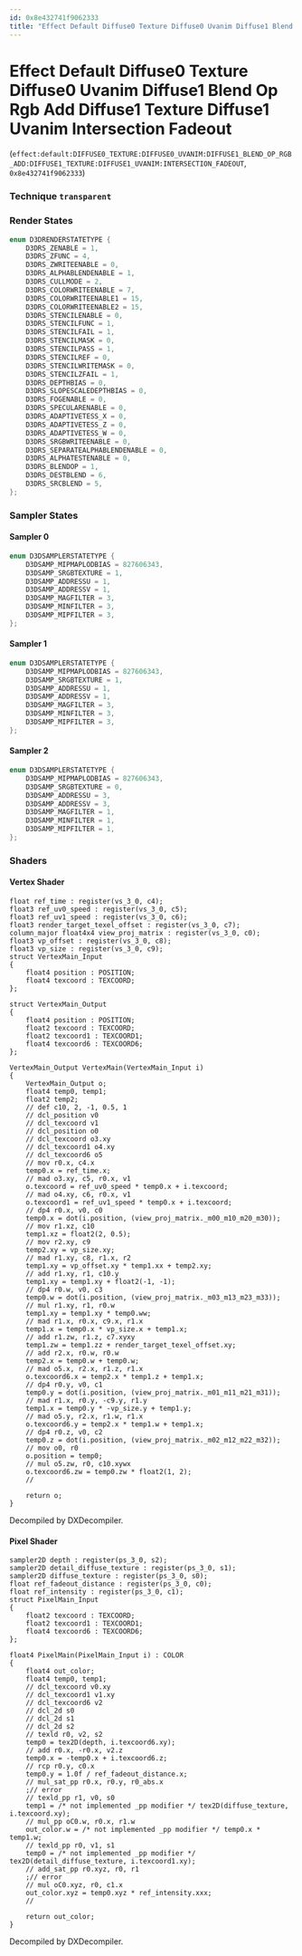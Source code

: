 ```yaml
---
id: 0x8e432741f9062333
title: "Effect Default Diffuse0 Texture Diffuse0 Uvanim Diffuse1 Blend Op Rgb Add Diffuse1 Texture Diffuse1 Uvanim Intersection Fadeout"
---
```


# Effect Default Diffuse0 Texture Diffuse0 Uvanim Diffuse1 Blend Op Rgb Add Diffuse1 Texture Diffuse1 Uvanim Intersection Fadeout
(`effect:default:DIFFUSE0_TEXTURE:DIFFUSE0_UVANIM:DIFFUSE1_BLEND_OP_RGB_ADD:DIFFUSE1_TEXTURE:DIFFUSE1_UVANIM:INTERSECTION_FADEOUT`, `0x8e432741f9062333`)

### Technique `transparent`
### Render States
```cpp
enum D3DRENDERSTATETYPE {
	D3DRS_ZENABLE = 1,
	D3DRS_ZFUNC = 4,
	D3DRS_ZWRITEENABLE = 0,
	D3DRS_ALPHABLENDENABLE = 1,
	D3DRS_CULLMODE = 2,
	D3DRS_COLORWRITEENABLE = 7,
	D3DRS_COLORWRITEENABLE1 = 15,
	D3DRS_COLORWRITEENABLE2 = 15,
	D3DRS_STENCILENABLE = 0,
	D3DRS_STENCILFUNC = 1,
	D3DRS_STENCILFAIL = 1,
	D3DRS_STENCILMASK = 0,
	D3DRS_STENCILPASS = 1,
	D3DRS_STENCILREF = 0,
	D3DRS_STENCILWRITEMASK = 0,
	D3DRS_STENCILZFAIL = 1,
	D3DRS_DEPTHBIAS = 0,
	D3DRS_SLOPESCALEDEPTHBIAS = 0,
	D3DRS_FOGENABLE = 0,
	D3DRS_SPECULARENABLE = 0,
	D3DRS_ADAPTIVETESS_X = 0,
	D3DRS_ADAPTIVETESS_Z = 0,
	D3DRS_ADAPTIVETESS_W = 0,
	D3DRS_SRGBWRITEENABLE = 0,
	D3DRS_SEPARATEALPHABLENDENABLE = 0,
	D3DRS_ALPHATESTENABLE = 0,
	D3DRS_BLENDOP = 1,
	D3DRS_DESTBLEND = 6,
	D3DRS_SRCBLEND = 5,
};
```
### Sampler States
#### Sampler 0
```cpp
enum D3DSAMPLERSTATETYPE {
	D3DSAMP_MIPMAPLODBIAS = 827606343,
	D3DSAMP_SRGBTEXTURE = 1,
	D3DSAMP_ADDRESSU = 1,
	D3DSAMP_ADDRESSV = 1,
	D3DSAMP_MAGFILTER = 3,
	D3DSAMP_MINFILTER = 3,
	D3DSAMP_MIPFILTER = 3,
};
```
#### Sampler 1
```cpp
enum D3DSAMPLERSTATETYPE {
	D3DSAMP_MIPMAPLODBIAS = 827606343,
	D3DSAMP_SRGBTEXTURE = 1,
	D3DSAMP_ADDRESSU = 1,
	D3DSAMP_ADDRESSV = 1,
	D3DSAMP_MAGFILTER = 3,
	D3DSAMP_MINFILTER = 3,
	D3DSAMP_MIPFILTER = 3,
};
```
#### Sampler 2
```cpp
enum D3DSAMPLERSTATETYPE {
	D3DSAMP_MIPMAPLODBIAS = 827606343,
	D3DSAMP_SRGBTEXTURE = 0,
	D3DSAMP_ADDRESSU = 3,
	D3DSAMP_ADDRESSV = 3,
	D3DSAMP_MAGFILTER = 1,
	D3DSAMP_MINFILTER = 1,
	D3DSAMP_MIPFILTER = 1,
};
```
### Shaders
#### Vertex Shader
```hlsl
float ref_time : register(vs_3_0, c4);
float3 ref_uv0_speed : register(vs_3_0, c5);
float3 ref_uv1_speed : register(vs_3_0, c6);
float3 render_target_texel_offset : register(vs_3_0, c7);
column_major float4x4 view_proj_matrix : register(vs_3_0, c0);
float3 vp_offset : register(vs_3_0, c8);
float3 vp_size : register(vs_3_0, c9);
struct VertexMain_Input
{
    float4 position : POSITION;
    float4 texcoord : TEXCOORD;
};

struct VertexMain_Output
{
    float4 position : POSITION;
    float2 texcoord : TEXCOORD;
    float2 texcoord1 : TEXCOORD1;
    float4 texcoord6 : TEXCOORD6;
};

VertexMain_Output VertexMain(VertexMain_Input i)
{
    VertexMain_Output o;
    float4 temp0, temp1;
    float2 temp2;
    // def c10, 2, -1, 0.5, 1
    // dcl_position v0
    // dcl_texcoord v1
    // dcl_position o0
    // dcl_texcoord o3.xy
    // dcl_texcoord1 o4.xy
    // dcl_texcoord6 o5
    // mov r0.x, c4.x
    temp0.x = ref_time.x;
    // mad o3.xy, c5, r0.x, v1
    o.texcoord = ref_uv0_speed * temp0.x + i.texcoord;
    // mad o4.xy, c6, r0.x, v1
    o.texcoord1 = ref_uv1_speed * temp0.x + i.texcoord;
    // dp4 r0.x, v0, c0
    temp0.x = dot(i.position, (view_proj_matrix._m00_m10_m20_m30));
    // mov r1.xz, c10
    temp1.xz = float2(2, 0.5);
    // mov r2.xy, c9
    temp2.xy = vp_size.xy;
    // mad r1.xy, c8, r1.x, r2
    temp1.xy = vp_offset.xy * temp1.xx + temp2.xy;
    // add r1.xy, r1, c10.y
    temp1.xy = temp1.xy + float2(-1, -1);
    // dp4 r0.w, v0, c3
    temp0.w = dot(i.position, (view_proj_matrix._m03_m13_m23_m33));
    // mul r1.xy, r1, r0.w
    temp1.xy = temp1.xy * temp0.ww;
    // mad r1.x, r0.x, c9.x, r1.x
    temp1.x = temp0.x * vp_size.x + temp1.x;
    // add r1.zw, r1.z, c7.xyxy
    temp1.zw = temp1.zz + render_target_texel_offset.xy;
    // add r2.x, r0.w, r0.w
    temp2.x = temp0.w + temp0.w;
    // mad o5.x, r2.x, r1.z, r1.x
    o.texcoord6.x = temp2.x * temp1.z + temp1.x;
    // dp4 r0.y, v0, c1
    temp0.y = dot(i.position, (view_proj_matrix._m01_m11_m21_m31));
    // mad r1.x, r0.y, -c9.y, r1.y
    temp1.x = temp0.y * -vp_size.y + temp1.y;
    // mad o5.y, r2.x, r1.w, r1.x
    o.texcoord6.y = temp2.x * temp1.w + temp1.x;
    // dp4 r0.z, v0, c2
    temp0.z = dot(i.position, (view_proj_matrix._m02_m12_m22_m32));
    // mov o0, r0
    o.position = temp0;
    // mul o5.zw, r0, c10.xywx
    o.texcoord6.zw = temp0.zw * float2(1, 2);
    // 

    return o;
}
```
Decompiled by DXDecompiler.
#### Pixel Shader
```hlsl
sampler2D depth : register(ps_3_0, s2);
sampler2D detail_diffuse_texture : register(ps_3_0, s1);
sampler2D diffuse_texture : register(ps_3_0, s0);
float ref_fadeout_distance : register(ps_3_0, c0);
float ref_intensity : register(ps_3_0, c1);
struct PixelMain_Input
{
    float2 texcoord : TEXCOORD;
    float2 texcoord1 : TEXCOORD1;
    float4 texcoord6 : TEXCOORD6;
};

float4 PixelMain(PixelMain_Input i) : COLOR
{
    float4 out_color;
    float4 temp0, temp1;
    // dcl_texcoord v0.xy
    // dcl_texcoord1 v1.xy
    // dcl_texcoord6 v2
    // dcl_2d s0
    // dcl_2d s1
    // dcl_2d s2
    // texld r0, v2, s2
    temp0 = tex2D(depth, i.texcoord6.xy);
    // add r0.x, -r0.x, v2.z
    temp0.x = -temp0.x + i.texcoord6.z;
    // rcp r0.y, c0.x
    temp0.y = 1.0f / ref_fadeout_distance.x;
    // mul_sat_pp r0.x, r0.y, r0_abs.x
    ;// error
    // texld_pp r1, v0, s0
    temp1 = /* not implemented _pp modifier */ tex2D(diffuse_texture, i.texcoord.xy);
    // mul_pp oC0.w, r0.x, r1.w
    out_color.w = /* not implemented _pp modifier */ temp0.x * temp1.w;
    // texld_pp r0, v1, s1
    temp0 = /* not implemented _pp modifier */ tex2D(detail_diffuse_texture, i.texcoord1.xy);
    // add_sat_pp r0.xyz, r0, r1
    ;// error
    // mul oC0.xyz, r0, c1.x
    out_color.xyz = temp0.xyz * ref_intensity.xxx;
    // 

    return out_color;
}
```
Decompiled by DXDecompiler.
